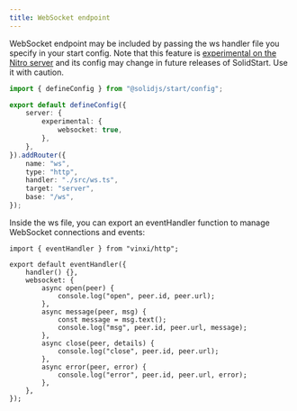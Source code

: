 ```yaml
---
title: WebSocket endpoint
---
```


WebSocket endpoint may be included by passing the ws handler file you specify in your start config.
Note that this feature is [experimental on the Nitro server](https://nitro.unjs.io/guide/websocket#opt-in-to-the-experimental-feature) and its config may change in future releases of SolidStart. Use it with caution.

```ts title="./app.config.ts"
import { defineConfig } from "@solidjs/start/config";

export default defineConfig({
	server: {
		experimental: {
			websocket: true,
		},
	},
}).addRouter({
	name: "ws",
	type: "http",
	handler: "./src/ws.ts",
	target: "server",
	base: "/ws",
});
```

Inside the ws file, you can export an eventHandler function to manage WebSocket connections and events:

```tsx title="./src/ws.ts"
import { eventHandler } from "vinxi/http";

export default eventHandler({
	handler() {},
	websocket: {
		async open(peer) {
			console.log("open", peer.id, peer.url);
		},
		async message(peer, msg) {
			const message = msg.text();
			console.log("msg", peer.id, peer.url, message);
		},
		async close(peer, details) {
			console.log("close", peer.id, peer.url);
		},
		async error(peer, error) {
			console.log("error", peer.id, peer.url, error);
		},
	},
});
```
